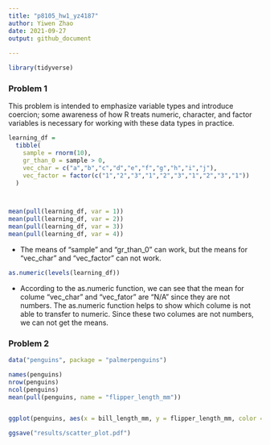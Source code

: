 ```yaml
---
title: "p8105_hw1_yz4187"
author: Yiwen Zhao
date: 2021-09-27
output: github_document
    
---
```


```r
library(tidyverse)
```

### Problem 1

This problem is intended to emphasize variable types and introduce coercion; some awareness of how R treats numeric, character, and factor variables is necessary for working with these data types in practice.

```r
learning_df = 
  tibble(
    sample = rnorm(10),
    gr_than_0 = sample > 0,
    vec_char = c("a","b","c","d","e","f","g","h","i","j"),
    vec_factor = factor(c("1","2","3","1","2","3","1","2","3","1"))
  )



mean(pull(learning_df, var = 1))
mean(pull(learning_df, var = 2))
mean(pull(learning_df, var = 3))
mean(pull(learning_df, var = 4))
```
* The means of "sample" and "gr_than_0" can work, but the means for "vec_char" and "vec_factor" can not work.
```r
as.numeric(levels(learning_df))
```
* According to the as.numeric function, we can see that the mean for colume "vec_char" and "vec_fator" are "N/A" since they are not numbers. The as.numeric function helps to show which colume is not able to transfer to numeric. Since these two columes are not numbers, we can not get the means.


### Problem 2
```r
data("penguins", package = "palmerpenguins")

names(penguins)
nrow(penguins)
ncol(penguins)
mean(pull(penguins, name = "flipper_length_mm"))


ggplot(penguins, aes(x = bill_length_mm, y = flipper_length_mm, color = species)) + geom_point()

ggsave("results/scatter_plot.pdf")
```



